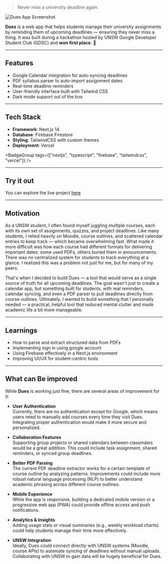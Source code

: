 > Never miss a university deadline again.

<img src="/dues.png" alt="Dues App Screenshot" className="rounded-xl my-6" />

**Dues** is a web app that helps students manage their university assignments by reminding them of upcoming deadlines — ensuring they never miss a thing. It was built during a hackathon hosted by UNSW Google Developer Student Club (GDSC) and **won first place**. 🎉

---

## Features

- Google Calendar integration for auto-syncing deadlines
- PDF syllabus parser to auto-import assignment dates
- Real-time deadline reminders
- User-friendly interface built with Tailwind CSS
- Dark mode support out of the box

---

## Tech Stack

- **Framework**: Next.js 14
- **Database**: Firebase Firestore
- **Styling**: TailwindCSS with custom themes
- **Deployment**: Vercel

<BadgeGroup
  tags={["nextjs", "typescript", "firebase", "tailwindcss", "vercel"]}
/>

---

## Try it out

You can explore the live project [here](https://dues.vercel.app)

---

## Motivation

As a UNSW student, I often found myself juggling multiple courses, each with its own set of assignments, quizzes, and project deadlines. Like many students, I relied heavily on Moodle, course outlines, and scattered calendar entries to keep track — which became overwhelming fast.
What made it more difficult was how each course had different formats for delivering important dates: some used PDFs, others buried them in announcements. There was no centralized system for students to track everything at a glance. I realized this was a problem not just for me, but for many of my peers.

That's when I decided to build Dues — a tool that would serve as a single source of truth for all upcoming deadlines. The goal wasn't just to create a calendar app, but something built for students, with real reminders, calendar syncing, and even a PDF parser to pull deadlines directly from course outlines.
Ultimately, I wanted to build something that I personally needed — a practical, helpful tool that reduced mental clutter and made academic life a bit more manageable.

---

## Learnings

- How to parse and extract structured data from PDFs
- Implementing sign in using google account
- Using Firebase effectively in a Next.js environment
- Improving UI/UX for student-centric tools

---

## What can Be improved

While **Dues** is working just fine, there are several areas of improvement for it:

- **User Authentication**  
  Currently, there are no authentication except for Google, which means users need to manually add courses every time they visit Dues. Integrating proper authentication would make it more secure and personalized.

- **Collaboration Features**  
  Supporting group projects or shared calendars between classmates would be a great addition. This could include task assignment, shared reminders, or synced group deadlines.

- **Better PDF Parsing**  
  The current PDF deadline extractor works for a certain template of course outline by analyzing patterns. Improvements could include more robust natural language processing (NLP) to better understand academic phrasing across different course outlines.

- **Mobile Experience**  
  While the app is responsive, building a dedicated mobile version or a progressive web app (PWA) could provide offline access and push notifications.

- **Analytics & Insights**  
  Adding usage stats or visual summaries (e.g., weekly workload charts) could help students manage their time more effectively.

- **UNSW Integration**  
  Ideally, Dues could connect directly with UNSW systems (Moodle, course APIs) to automate syncing of deadlines without manual uploads. Collaborating with UNSW to gain data will be hugely beneficial for Dues.
